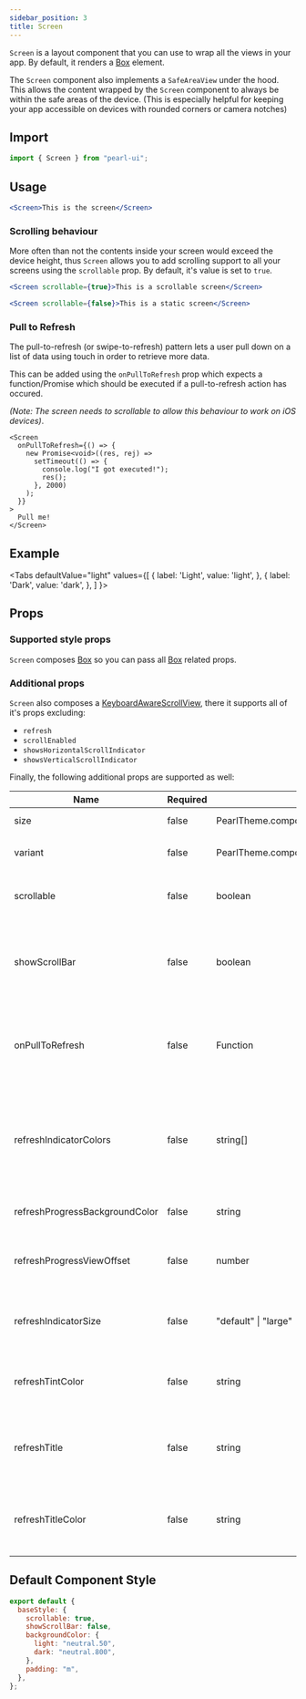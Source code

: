 ```yaml
---
sidebar_position: 3
title: Screen
---
```


`Screen` is a layout component that you can use to wrap all the views in your app. By default, it renders a [Box](./box) element.

The `Screen` component also implements a `SafeAreaView` under the hood. This allows the content wrapped by the `Screen` component to
always be within the safe areas of the device. (This is especially helpful for keeping your app accessible on devices with rounded corners
or camera notches)

## Import

```jsx
import { Screen } from "pearl-ui";
```

## Usage

```jsx
<Screen>This is the screen</Screen>
```

### Scrolling behaviour

More often than not the contents inside your screen would exceed the device height, thus `Screen` allows you to add scrolling support to all your screens using the `scrollable` prop. By default, it's value is set to `true`.

```jsx
<Screen scrollable={true}>This is a scrollable screen</Screen>

<Screen scrollable={false}>This is a static screen</Screen>
```

### Pull to Refresh

The pull-to-refresh (or swipe-to-refresh) pattern lets a user pull down on a list of data using touch in order to retrieve more data.

This can be added using the `onPullToRefresh` prop which expects a function/Promise which should be executed if a pull-to-refresh action has occured.

_(Note: The screen needs to scrollable to allow this behaviour to work on iOS devices)_.

```tsx
<Screen
  onPullToRefresh={() => {
    new Promise<void>((res, rej) =>
      setTimeout(() => {
        console.log("I got executed!");
        res();
      }, 2000)
    );
  }}
>
  Pull me!
</Screen>
```

## Example


<Tabs
  defaultValue="light"
  values={[
    { label: 'Light', value: 'light', },
    { label: 'Dark', value: 'dark', },
  ]
}>
<TabItem value="light">

<Snack snackId="@agrawal-rohit/screen-light" />

</TabItem>

<TabItem value="dark">

<Snack snackId="@agrawal-rohit/screen-dark" />

</TabItem>
</Tabs>

## Props

### Supported style props

`Screen` composes [Box](./Box) so you can pass all [Box](./Box) related props.

### Additional props

`Screen` also composes a [KeyboardAwareScrollView](https://github.com/APSL/react-native-keyboard-aware-scroll-view), there it supports all of it's props excluding:

- `refresh`
- `scrollEnabled`
- `showsHorizontalScrollIndicator`
- `showsVerticalScrollIndicator`

Finally, the following additional props are supported as well:

| Name                           | Required | Type                                            | Default     | Description                                                                               |
| ------------------------------ | -------- | ----------------------------------------------- | ----------- | ----------------------------------------------------------------------------------------- |
| size                           | false    | <t>PearlTheme.components.Screen["sizes"]</t>    |             | The size of the screen.                                                                   |
| variant                        | false    | <t>PearlTheme.components.Screen["variants"]</t> |             | The variant of the screen.                                                                |
| scrollable                     | false    | <t>boolean</t>                                  | `true`      | Whether the screen is scrollable.                                                         |
| showScrollBar                  | false    | <t>boolean</t>                                  | `false`     | Whether to show the vertical scrollbar if the Screen is scrollable.                       |
| onPullToRefresh                | false    | <t>Function</t>                                 |             | Method to execute when a pull-to-refresh action is performed.                             |
| refreshIndicatorColors         | false    | <t>string[]</t>                                 |             | The colors (at least one) that will be used to draw the refresh indicator (Android only). |
| refreshProgressBackgroundColor | false    | <t>string</t>                                   |             | Progress view top offset.                                                                 |
| refreshProgressViewOffset      | false    | <t>number</t>                                   | `0`         | The background color of the refresh indicator.                                            |
| refreshIndicatorSize           | false    | <t>"default" \| "large"</t>                     | `"default"` | Size of the refresh indicator (Android only).                                             |
| refreshTintColor               | false    | <t>string</t>                                   | `"default"` | The color of the refresh indicator (iOS only).                                            |
| refreshTitle                   | false    | <t>string</t>                                   | `"default"` | The title displayed under the refresh indicator (iOS only).                               |
| refreshTitleColor              | false    | <t>string</t>                                   | `"default"` | The color of the refresh indicator title (iOS only).                                      |

## Default Component Style

```js
export default {
  baseStyle: {
    scrollable: true,
    showScrollBar: false,
    backgroundColor: {
      light: "neutral.50",
      dark: "neutral.800",
    },
    padding: "m",
  },
};
```
